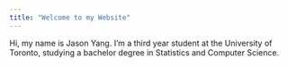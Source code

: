```yaml
---
title: "Welcome to my Website"
---
```


Hi, my name is Jason Yang. I'm a third year student at the University of Toronto, studying a bachelor degree in Statistics and Computer Science. 
